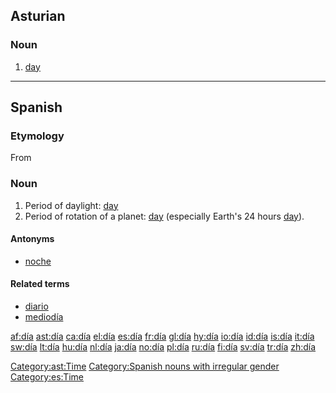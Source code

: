 {{DEFAULTSORT:dia}}
{{see|Appendix:Variations of "dia"}}
==Asturian==

===Noun===
{{ast-noun|m|díes}}

# [[day]]

[[Category:ast:Time]]

----

==Spanish==
===Etymology===
From {{L.|es}} {{term|dies|dīēs|day|lang=la}}

===Noun===
{{es-noun-m}}

# Period of daylight: [[day]]
# Period of rotation of a planet: [[day]] (especially Earth's 24 hours [[day]]).

====Antonyms====
*[[noche]] {{f}}

====Related terms====
*[[diario]]
*[[mediodía]] {{m}}

[[Category:Spanish nouns with irregular gender]]
[[Category:es:Time]]

[[af:día]]
[[ast:día]]
[[ca:día]]
[[el:día]]
[[es:día]]
[[fr:día]]
[[gl:día]]
[[hy:día]]
[[io:día]]
[[id:día]]
[[is:día]]
[[it:día]]
[[sw:día]]
[[lt:día]]
[[hu:día]]
[[nl:día]]
[[ja:día]]
[[no:día]]
[[pl:día]]
[[ru:día]]
[[fi:día]]
[[sv:día]]
[[tr:día]]
[[zh:día]]